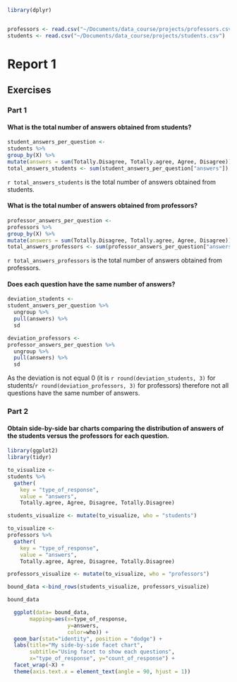 ```r
library(dplyr)


professors <- read.csv("~/Documents/data_course/projects/professors.csv")
students <- read.csv("~/Documents/data_course/projects/students.csv")

```

# Report 1
## Exercises
### Part 1
#### What is the total number of answers obtained from students?
```r
student_answers_per_question <-
students %>%
group_by(X) %>%
mutate(answers = sum(Totally.Disagree, Totally.agree, Agree, Disagree))
total_answers_students <- sum(student_answers_per_question["answers"])
```
`r total_answers_students` is the total number of answers obtained from students.

#### What is the total number of answers obtained from professors?
```r
professor_answers_per_question <-
professors %>%
group_by(X) %>%
mutate(answers = sum(Totally.Disagree, Totally.agree, Agree, Disagree))
total_answers_professors <- sum(professor_answers_per_question["answers"])

```
`r total_answers_professors` is the total number of answers obtained from professors.

#### Does each question have the same number of answers?
```r

deviation_students <- 
student_answers_per_question %>%
  ungroup %>%
  pull(answers) %>%
  sd 

deviation_professors <- 
professor_answers_per_question %>%
  ungroup %>%
  pull(answers) %>%
  sd
```
As the deviation is not equal 0 (it is `r round(deviation_students, 3)` for students/`r round(deviation_professors, 3)` for professors) therefore not all questions have the same number of answers.

\newpage
### Part 2
#### Obtain side-by-side bar charts comparing the distribution of answers of the students versus the professors for each question.
```r

library(ggplot2)
library(tidyr)

to_visualize <-
students %>%
  gather(
    key = "type_of_response",
    value = "answers",
    Totally.agree, Agree, Disagree, Totally.Disagree)

students_visualize <- mutate(to_visualize, who = "students") 

to_visualize <-
professors %>%
  gather(
    key = "type_of_response",
    value = "answers",
    Totally.agree, Agree, Disagree, Totally.Disagree)

professors_visualize <- mutate(to_visualize, who = "professors") 

bound_data <-bind_rows(students_visualize, professors_visualize)

bound_data

  ggplot(data= bound_data, 
       mapping=aes(x=type_of_response, 
                   y=answers,
                   color=who)) + 
  geom_bar(stat="identity", position = "dodge") + 
  labs(title="My side-by-side facet chart",
       subtitle="Using facet to show each questions",
       x="type_of_response", y="count_of_response") +
  facet_wrap(~X) +
  theme(axis.text.x = element_text(angle = 90, hjust = 1))

```
